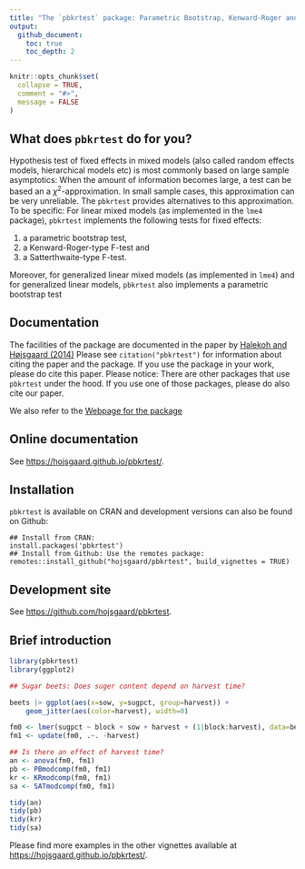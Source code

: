 ```yaml
---
title: "The `pbkrtest` package: Parametric Bootstrap, Kenward-Roger and Satterthwaite Based Methods for Tests in Mixed Models"
output: 
  github_document:
    toc: true
    toc_depth: 2
---
```


<!-- README.md is generated from README.Rmd. Please edit only README.Rmd! -->

```r
knitr::opts_chunk$set(
  collapse = TRUE,
  comment = "#>",
  message = FALSE
)
```

## What does `pbkrtest` do for you?

Hypothesis test of fixed effects in mixed models (also called random effects models, hierarchical models etc) is most commonly based on large sample asymptotics: When the amount of information becomes large, a test can be based an a $\chi^2$-approximation. In small sample cases, this approximation can be very unreliable. The `pbkrtest` provides alternatives to this approximation. To be specific: For linear mixed models (as implemented in the `lme4`
package), `pbkrtest` implements the following tests for fixed effects:

1. a parametric bootstrap test, 
1. a Kenward-Roger-type F-test and
1. a Satterthwaite-type F-test. 

Moreover, for generalized linear mixed models (as implemented in `lme4`) and for
generalized linear models, `pbkrtest` also implements a parametric
bootstrap test

## Documentation

The facilities of the package are documented in the paper by [Halekoh
and Højsgaard
(2014)](https://www.jstatsoft.org/htaccess.php?volume=059&type=i&issue=09&filename=paper)
Please see `citation("pbkrtest")` for information about citing the
paper and the package. If you use the package in your work, please do
cite this paper.  Please notice: There are other packages that use
`pbkrtest` under the hood. If you use one of those packages, please do
also cite our paper.

We also refer to the [Webpage for the package](https://people.math.aau.dk/~sorenh/software/pbkrtest/index.html) 


<!-- badges: 
[![R build status](https://github.com/hojsgaard/pbkrtest/workflows/R-CMD-check/badge.svg)](https://github.com/hojsgaard/pbkrtest/actions) 
[![codecov.io](https://codecov.io/gh/hojsgaard/dlmextra/branch/master/graphs/badge.svg)](https://codecov.io/gh/hojsgaard/dlmextra?branch=master)
badges: end -->


## Online documentation

See <https://hojsgaard.github.io/pbkrtest/>.


## Installation

`pbkrtest` is available on CRAN and development versions can also be found on Github:

```
## Install from CRAN:
install.packages('pbkrtest')
## Install from Github: Use the remotes package:
remotes::install_github("hojsgaard/pbkrtest", build_vignettes = TRUE)
```

## Development site

See <https://github.com/hojsgaard/pbkrtest>.

## Brief introduction


```r
library(pbkrtest)
library(ggplot2)

## Sugar beets: Does suger content depend on harvest time?

beets |> ggplot(aes(x=sow, y=sugpct, group=harvest)) +
    geom_jitter(aes(color=harvest), width=0)

fm0 <- lmer(sugpct ~ block + sow + harvest + (1|block:harvest), data=beets)
fm1 <- update(fm0, .~. -harvest)

## Is there an effect of harvest time?
an <- anova(fm0, fm1)
pb <- PBmodcomp(fm0, fm1)
kr <- KRmodcomp(fm0, fm1)
sa <- SATmodcomp(fm0, fm1)

tidy(an)
tidy(pb)
tidy(kr)
tidy(sa)
``` 

Please find more examples in the other vignettes available at <https://hojsgaard.github.io/pbkrtest/>.

